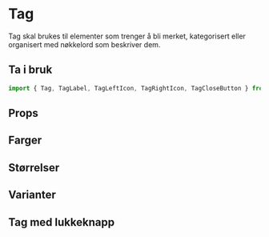 
<Meta title="Komponenter/Data Display/Tag" />

# Tag

Tag skal brukes til elementer som trenger å bli merket, kategorisert eller organisert med nøkkelord som beskriver dem.

## Ta i bruk

```jsx
import { Tag, TagLabel, TagLeftIcon, TagRightIcon, TagCloseButton } from "@kvib/react";
```

## Props

<Canvas of={TagStories.Tag} />
<Controls of={TagStories.Tag} />

## Farger

<Canvas of={TagStories.TagColors} />

## Størrelser

<Canvas of={TagStories.TagSizes} />

## Varianter

<Canvas of={TagStories.TagVariants} />

## Tag med lukkeknapp

<Canvas of={TagStories.TagClose} />
